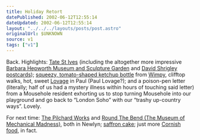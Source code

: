 ```yaml
---
title: Holiday Retort
datePublished: 2002-06-12T12:55:14
dateUpdated: 2002-06-12T12:55:14
layout: "../../../layouts/posts/post.astro"
originalUrl: $UNKNOWN
source: v1
tags: ["v1"]
---
```


Back. Highlights: [Tate St Ives][1] (including the altogether more impressive [Barbara Hepworth Museum and Sculpture Garden][2] and [David Shrigley postcards][3]); [squeezy, tomato-shaped ketchup bottle][4] from [Wimpy][5], clifftop walks, hot, sweet [Lovage][6] in Paul (Paul Lovage?); and a poison-pen letter (literally; half of us had a mystery illness within hours of touching said letter) from a Mousehole resident exhorting us to stop turning Mousehole into our playground and go back to &#8220;London Soho&#8221; with our &#8220;trashy up-country ways&#8221;. Lovely.

For next time: [The Pilchard Works][7] and [Round The Bend (The Museum of Mechanical Madness)][8], both in Newlyn; [saffron cake][9]; just more [Cornish food][10], in fact.

[1]: http://www.tate.org.uk/stives/ "Tate St Ives"
[2]: http://www.tate.org.uk/stives/hepworth.htm "Barbara Hepworth Museum and Sculpture Garden"
[3]: http://www.redstonepress.co.uk/terence/evilthoughts/index.htm "David Shrigley: Evil Thoughts"
[4]: /images/notes/holiday-retort.jpg "Image of a squeezy, tomato-shaped Wimpy ketchup bottle"
[5]: http://www.wimpyburger.co.uk/ "Wimpy Burgers UK, childhood-stylee"
[6]: http://www.recipesource.com/side-dishes/beverages/alcohol/01/rec0196.html
[7]: http://www.cata.co.uk/cata-guest/pilchard-works/pilchard-works.htm "The Pilchard Works, Newlyn"
[8]: http://www.golowan.com/rtb_1.htm "The Museum of Mechanical Madness, Newlyn"
[9]: http://www.greenchronicle.com/connies_cornish_kitchen/saffron_cake_recipe.htm "Saffron Cake recipe"
[10]: http://www.greenchronicle.com/connies_cornish_kitchen.htm "Cornish recipies"
